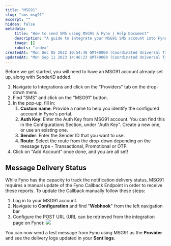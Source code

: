 ```yaml
---
title: "MSG91"
slug: "sms-msg91"
excerpt: ""
hidden: false
metadata:
    title: "How to send SMS using MSG91 & Fyno | Help Document"
    description: "A guide to integrate your MSG91 SMS account into Fyno."
    image: []
    robots: "index"
createdAt: "Mon Dec 05 2022 10:54:48 GMT+0000 (Coordinated Universal Time)"
updatedAt: "Mon Sep 11 2023 14:46:23 GMT+0000 (Coordinated Universal Time)"
---
```


Before we get started, you will need to have an MSG91 account already set up, along with SenderID added.

1. Navigate to Integrations and click on the "Providers" tab on the drop-down menu
2. Find "SMS" and click on the "MSG91" button.
3. In the pop-up, fill in:
    1. **Custom name**: Provide a name to help you identify the configured account in Fyno's portal.
    2. **Auth Key**: Enter the Auth Key from MSG91 account. You can find this in the Configurations Section, under "Auth Key". Create a new one, or use an existing one.
    3. **Sender**: Enter the Sender ID that you want to use.
    4. **Route**: Select the route from the drop-down depending on the message type - Transactional, Promotional or OTP.
4. Click on "Add Account" once done, and you are all set!

## Message Delivery Status

While Fyno has the capacity to track the notification delivery status, MSG91 requires a manual update of the Fyno Callback Endpoint in order to receive these reports. To update the Callback manually follow these steps:

1. Log in to your MSG91 account.
2. Navigate to **Configuration** and find "**Webhook**" from the left navigation bar
3. Configure the POST URL (URL can be retrieved from the integration page on Fyno):
   ![](https://files.readme.io/6f5b8dc-MSG91-callback.jpg)

You can now send a test message from Fyno using MSG91 as the **Provider** and see the delivery logs updated in your **Sent logs**.
